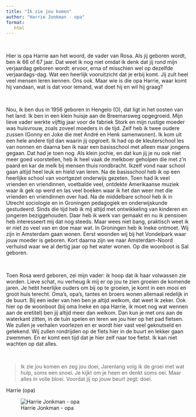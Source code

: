 ```yaml
---
title: "Ik zie jou komen"
author: "Harrie Jonkman - opa"
format:
   html
---
```


<br>

Hier is opa Harrie aan het woord, de vader van Rosa. Als jij geboren wordt, ben ik 66 of 67 jaar. Dat weet ik nog niet omdat ik denk dat jij rond mijn verjaardag geboren wordt: ervoor, erna of misschien wel op dezelfde verjaardags-dag. Wat een heerlijk vooruitzicht dat je erbij komt. Jij zult heel veel mensen leren kennen. Ons ook. Maar wie is die opa Harrie, waar komt hij vandaan, wat is dat voor iemand, wat doet hij en wil hij graag?


<br>

Nou, ik ben dus in 1956 geboren in Hengelo (O), dat ligt in het oosten van het land. Ik ben in een klein huisje aan de Breemarsweg opgegroeid. Mijn lieve vader werkte vijftig jaar voor de fabriek Stork en mijn rustige moeder was huisvrouw, zoals zoveel moeders in de tijd. Zelf heb ik twee oudere zussen (Gonny en Joke die met André en Henk samenwonen). Ik kom uit een hele andere tijd dan waarin jij opgroeit. Ik had op de kleuterschool les van nonnen en daarna ben ik naar een basisschool met alleen maar jongens gegaan. Dat had je toen nog. Als klein jochie, en dat kun jij je  nu ook niet meer goed voorstellen, heb ik heel vaak de melkboer geholpen die met z’n paard en kar de melk bij mensen thuis rondbracht. 
Ikzelf vond naar school gaan altijd heel leuk en hield van leren. Na de basisschool heb ik op een heerlijke school van voortgezet onderwijs gezeten. Toen had ik veel vrienden en vriendinnen, voetbalde veel, ontdekte Amerikaanse muziek waar ik gek op werd en las veel boeken waar ik het dan weer met die vrienden en vriendinnen over had. 
Na de middelbare school heb ik in Utrecht sociologie en in Groningen pedagogiek en onderwijskunde gestudeerd. Sinds die tijd heb ik mij altijd met ontwikkeling van kinderen en jongeren beziggehouden. Daar heb ik werk van gemaakt en nu ik pensioen heb interesseert mij dat nog steeds. Maar wees niet bang, praktisch weet ik er niet zo veel van en doe maar wat. 
In Groningen heb ik Ineke ontmoet. Wij zijn in Amsterdam gaan wonen. Eerst woonden wij bij het Vondelpark waar jouw moeder is geboren. Kort daarna zijn we naar Amsterdam-Noord verhuisd waar we al dertig jaar op het water wonen. Op die woonboot is Sal geboren. 


<br>

Toen Rosa werd geboren, zei mijn vader: ik hoop dat ik haar volwassen zie worden. Lieve schat, nu verheug ík mij er op jou te zien groeien de komende jaren. Je hebt heerlijke ouders om bij op te groeien, je komt in een mooi en groot huis terecht. Oma’s, opa’s, tantes en broers wonen allemaal redelijk in de buurt. Bij een ieder van hen ben je altijd welkom, dat weet ik zeker. Ook hier op de woonboot (bij oma Ineke en opa Harrie, ik moet nog wat wennen aan de eretitel) ben jij altijd meer dan welkom. Dan kun je met ons aan de waterkant zitten, in de tuin spelen en leren we jou hier op het pad fietsen. We zullen je verhalen voorlezen en er wordt hier vast veel geknutseld en getekend. Wij zullen rondrijden op de fiets hier in de buurt en lekker gaan zwemmen. En er komt een tijd dat je hier zelf naar toe fietst. Ik kan niet wachten op dat alles.

<br>

>Ik zie jou komen en zeg jou doei,
Jarenlang volg ik de groei
met wat hulp, soms een snoei.
Je kijkt om je heen en denkt soms oei.
Maar alles in volle bloei.
Voordat jij op jouw beurt zegt: doei.



Harrie (opa)

![Harrie Jonkman - opa](images/harrie.jpg)
